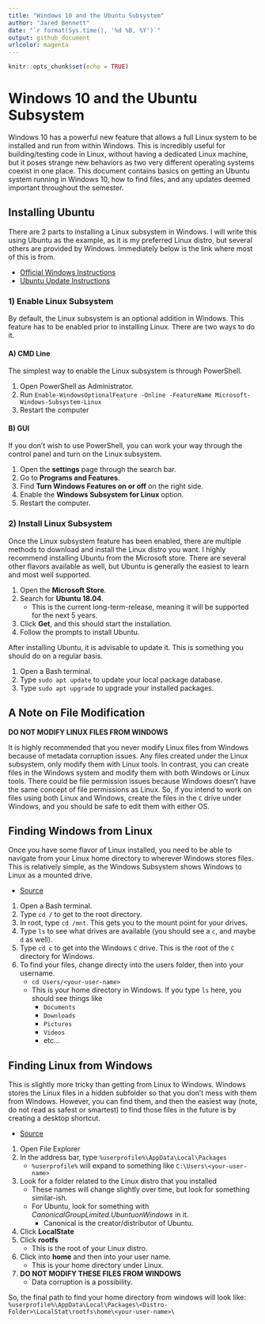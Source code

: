 ```yaml
---
title: "Windows 10 and the Ubuntu Subsystem"
author: "Jared Bennett"
date: "`r format(Sys.time(), '%d %B, %Y')`"
output: github_document
urlcolor: magenta
---
```


```r
knitr::opts_chunk$set(echo = TRUE)
```

# Windows 10 and the Ubuntu Subsystem

Windows 10 has a powerful new feature that allows a full Linux system to be installed and run from within Windows. This is incredibly useful for building/testing code in Linux, without having a dedicated Linux machine, but it poses strange new behaviors as two very different operating systems coexist in one place. This document contains basics on getting an Ubuntu system running in Windows 10, how to find files, and any updates deemed important throughout the semester. 

## Installing Ubuntu

There are 2 parts to installing a Linux subsystem in Windows. I will write this using Ubuntu as the example, as it is my preferred Linux distro, but several others are provided by Windows. Immediately below is the link where most of this is from.

* [Official Windows Instructions](https://docs.microsoft.com/en-us/windows/wsl/install-win10)
* [Ubuntu Update Instructions](https://vitux.com/how-to-keep-ubuntu-up-to-date/)

### 1) Enable Linux Subsystem

By default, the Linux subsystem is an optional addition in Windows. This feature has to be enabled prior to installing Linux. There are two ways to do it. 

#### A) CMD Line
The simplest way to enable the Linux subsystem is through PowerShell.  

1. Open PowerShell as Administrator.
2. Run `Enable-WindowsOptionalFeature -Online -FeatureName Microsoft-Windows-Subsystem-Linux`
3. Restart the computer

#### B) GUI
If you don't wish to use PowerShell, you can work your way through the control panel and turn on the Linux subsystem.

1. Open the **settings** page through the search bar.
2. Go to **Programs and Features**.
3. Find **Turn Windows Features on or off** on the right side.
4. Enable the **Windows Subsystem for Linux** option.
5. Restart the computer.



### 2) Install Linux Subsystem

Once the Linux subsystem feature has been enabled, there are multiple methods to download and install the Linux distro you want. I highly recommend installing Ubuntu from the Microsoft store. There are several other flavors available as well, but Ubuntu is generally the easiest to learn and most well supported. 

1. Open the **Microsoft Store**. 
2. Search for **Ubuntu 18.04**.
    * This is the current long-term-release, meaning it will be supported for the next 5 years.
3. Click **Get**, and this should start the installation.
4. Follow the prompts to install Ubuntu.

After installing Ubuntu, it is advisable to update it. This is something you should do on a regular basis. 

1. Open a Bash terminal.
2. Type `sudo apt update` to update your local package database.
3. Type `sudo apt upgrade` to upgrade your installed packages.


## A Note on File Modification

**DO NOT MODIFY LINUX FILES FROM WINDOWS**  

It is highly recommended that you never modify Linux files from Windows because of metadata corruption issues. Any files created under the Linux subsystem, only modify them with Linux tools. In contrast, you can create files in the Windows system and modify them with both Windows or Linux tools. There could be file permission issues because Windows doesn't have the same concept of file permissions as Linux. So, if you intend to work on files using both Linux and Windows, create the files in the `C` drive under Windows, and you should be safe to edit them with either OS.


## Finding Windows from Linux

Once you have some flavor of Linux installed, you need to be able to navigate from your Linux home directory to wherever Windows stores files. This is relatively simple, as the Windows Subsystem shows Windows to Linux as a mounted drive.  

* [Source](https://www.howtogeek.com/261383/how-to-access-your-ubuntu-bash-files-in-windows-and-your-windows-system-drive-in-bash/)

1. Open a Bash terminal.
2. Type `cd /` to get to the root directory.
3. In root, type `cd /mnt`. This gets you to the mount point for your drives.
4. Type `ls` to see what drives are available (you should see a `c`, and maybe `d` as well).
5. Type `cd c` to get into the Windows `C` drive. This is the root of the `C` directory for Windows.
6. To find your files, change directy into the users folder, then into your username.
    * `cd Users/<your-user-name>`
    * This is your home directory in Windows. If you type `ls` here, you should see things like
      * `Documents`
      * `Downloads`
      * `Pictures`
      * `Videos`
      * etc...
      


## Finding Linux from Windows

This is slightly more tricky than getting from Linux to Windows. Windows stores the Linux files in a hidden subfolder so that you don't mess with them from Windows. However, you can find them, and then the easiest way (note, do not read as safest or smartest) to find those files in the future is by creating a desktop shortcut.

* [Source](https://www.howtogeek.com/261383/how-to-access-your-ubuntu-bash-files-in-windows-and-your-windows-system-drive-in-bash/)

1. Open File Explorer
2. In the address bar, type `%userprofile%\AppData\Local\Packages`
    * `%userprofile%` will expand to something like `C:\Users\<your-user-name>`
3. Look for a folder related to the Linux distro that you installed
    * These names will change slightly over time, but look for something similar-ish.
    * For Ubuntu, look for something with *CanonicalGroupLimited.UbuntuonWindows* in it.
        * Canonical is the creator/distributor of Ubuntu.
4. Click **LocalState**
5. Click **rootfs**
    * This is the root of your Linux distro.
6. Click into **home** and then into your user name.
    * This is your home directory under Linux.
7. **DO NOT MODIFY THESE FILES FROM WINDOWS**
    * Data corruption is a possibility.
    
So, the final path to find your home directory from windows will look like:  
`%userprofile%\AppData\Local\Packages\<Distro-Folder>\LocalStat\rootfs\home\<your-user-name>\`









